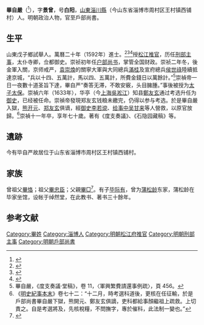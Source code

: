 {{明清人物信息框
| 姓名 = 畢自嚴
| 原名 =
| 圖片名稱= 
| 圖片大小 =
| 圖片說明 = 
| 最高職務 = 戶部尚書
| 國家 = 大明 
| 爵位 =
| 籍貫 = [[山東|山東]][[淄川縣|淄川縣]]
| 族裔 = 
| 旗籍 = 
| 字號 = 字景曾，號白陽
| 諡號 =
| 出生日期 = 隆慶三年（1569年）
| 出生地點 = 山東淄川縣
| 逝世日期 = 崇禎十一年（1638年）
| 逝世地點 = 山東淄川縣
| 墓葬 =
| 配偶 = 
| 親屬 = 
| 出身 =
* 萬曆二十年壬辰科進士
| 經歷 =
| 著作 =  
}}
'''畢自嚴'''（{{bd|1569年||1638年||Bi}}<ref>{{cite web| url=http://www.zbsq.gov.cn/html/2007/10/17/20071017093223.html| title=畢自嚴| publisher=淄博市情網| date=2007-10-17| accessdate=2014-03-13| deadurl=yes| archiveurl=https://web.archive.org/web/20140313161155/http://www.zbsq.gov.cn/html/2007/10/17/20071017093223.html| archivedate=2014-03-13}}</ref>），字'''景曾'''，号'''白阳'''，[[山東|山東]][[淄川縣|淄川縣]]（今山东省淄博市周村区王村镇西铺村）人。明朝政治人物，官至戶部尚書。

== 生平 ==
山東戊子鄉試舉人。萬曆二十年（1592年）進士。<ref>{{Cite book|title=《皇明贡举考》卷五|last=（明）[[张朝瑞|张朝瑞]]|first=|publisher=《续修四库全书》史部第828册|year=|isbn=|location=|pages=}}</ref><ref>{{Cite book|title=贡举志五种 上|last=鲁小俊，江俊伟著|first=|publisher=武汉：武汉大学出版社|year=2009|isbn=978-7-307-07043-1|location=|pages=}}</ref><ref>{{Cite book|title=近代中国史料丛刊续辑 785-790 明清进士题名录索引 1-6|last=朱保炯，谢沛霖|first=|publisher=文海出版社|year=1981|isbn=|location=台湾}}</ref>授[[松江|松江]][[推官|推官]]，历任[[刑部|刑部]][[主事|主事]]，太仆寺卿，佥都御史。崇祯初年任[[户部尚书|户部尚书]]，掌管全国财政。崇祯二年冬，後金軍入關，京师戒严，[[袁崇煥|袁崇煥]]的關寧大軍與大同總兵[[滿桂|滿桂]]及宣府總兵[[侯世祿|侯世祿]]陸續抵達京城，“兵以十四、五萬計，馬以四、五萬計，所費金錢日以萬餘計。”<ref>畢自嚴，《度支奏議‧堂稿》，卷 11，〈軍興繁費請還事例疏〉，頁 456。</ref>崇禎帝一日一夜數十道圣旨下達，畢自严“奏答无滞，不敢安竅，头目臃腫。”事後被授为[[太子太保|太子太保]]。崇禎六年（1633年），华亭（今[[上海|上海]][[吳淞江|吳淞江]]）知县[[鄭友玄|鄭友玄]]通过考选升任为[[御史|御史]]，已经被任命。崇禎帝發現郑友玄钱粮未繳完，仍得以参与考选。於是畢自嚴入獄，[[熊开元|熊开元]]、[[郑友玄|郑友玄]]俱谪，經[[御史|御史]][[李若谠|李若谠]]、[[给事中|给事中]][[吴甘来|吴甘来]]等人營救，以原官放歸。<ref>《[[明史紀事本末|明史紀事本末]]》卷七十二：“十二月，時考選科道後，更核在任征輸，於是戶部尚書畢自嚴下獄，熊開元、鄭友玄俱謫，吏科都給事顏繼祖上疏救。上切責之。自是考選將及，先核稅糧，不問撫字，專於催科，此法制一變也。”</ref>崇禎十一年卒，享年七十歲。著有《度支奏議》、《石隐园藏稿》等。

==遺跡==
今有毕自严故居位于山东省淄博市周村区王村镇西铺村。

==家族==
曾祖父[[畢恪|畢恪]]；祖父[[畢忠臣|畢忠臣]]；父親[[畢□|畢□]]<ref>{{Cite book|title=天一阁藏明代科举录选刊 登科录 点校本|last=龚延明主编|first=|publisher=宁波出版社|year=2016|isbn=978-7-5526-2320-8|location=宁波|pages=|quote=《天一閣藏明代科舉錄選刊.登科錄》之《萬曆二十年壬辰科殿試金榜》}}</ref>。有子[[毕际有|毕际有]]，曾为[[蒲松龄|蒲松龄]]东家，蒲松龄在毕家坐馆，设帐于绰然堂，在此教书、著书三十餘年。

==参考文献==
{{reflist}}

{{萬曆二十年壬辰科殿試金榜}}

{{Authority control}}

{{DEFAULTSORT:Bi畢}}
[[Category:畢姓|Category:畢姓]]
[[Category:淄博人|Category:淄博人]]
[[Category:明朝松江府推官|Category:明朝松江府推官]]
[[Category:明朝刑部主事|Category:明朝刑部主事]]
[[Category:明朝戶部尚書|Category:明朝戶部尚書]]